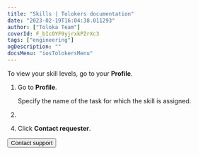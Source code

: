 ```yaml
---
title: "Skills | Tolokers documentation"
date: "2023-02-19T16:04:38.011293"
author: ["Toloka Team"]
coverId: F_bIcOYF9yjrxkPZrXc3
tags: ["engineering"]
ogDescription: ""
docsMenu: "iosTolokersMenu"
---
```



<SkillsContent1/>

To view your skill levels, go to your **Profile**.

<SkillsContent2/>

1. Go to **Profile**.

    Specify the name of the task for which the skill is assigned.

1. <PriemkaPLslRnjK3B/>

<SkillsContent3/>

4. Click **Contact requester**.

<SkillsContent4/>

<Button themeColor="light" view="default" size="l" type="link" url="./troubleshooting/troubleshooting#not_working_properly">Contact support</Button>
